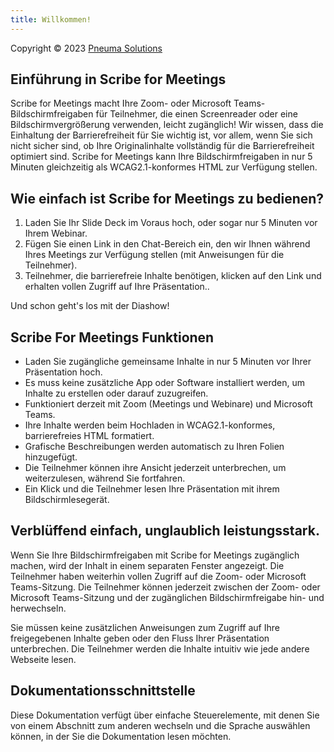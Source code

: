 ```yaml
---
title: Willkommen!
---
```


Copyright © 2023 [Pneuma Solutions](https://www.pneumasolutions.com)  
## Einführung in Scribe for Meetings

Scribe for Meetings macht Ihre Zoom- oder Microsoft Teams-Bildschirmfreigaben für Teilnehmer, die einen Screenreader oder eine Bildschirmvergrößerung verwenden, leicht zugänglich! Wir wissen, dass die Einhaltung der Barrierefreiheit für Sie wichtig ist, vor allem, wenn Sie sich nicht sicher sind, ob Ihre Originalinhalte vollständig für die Barrierefreiheit optimiert sind. Scribe for Meetings kann Ihre Bildschirmfreigaben in nur 5 Minuten gleichzeitig als WCAG2.1-konformes HTML zur Verfügung stellen.

## Wie einfach ist Scribe for Meetings zu bedienen?

1. Laden Sie Ihr Slide Deck im Voraus hoch, oder sogar nur 5 Minuten vor Ihrem Webinar.
1. Fügen Sie einen Link in den Chat-Bereich ein, den wir Ihnen während Ihres Meetings zur Verfügung stellen (mit Anweisungen für die Teilnehmer).
1. Teilnehmer, die barrierefreie Inhalte benötigen, klicken auf den Link und erhalten vollen Zugriff auf Ihre Präsentation..

Und schon geht's los mit der Diashow!

## Scribe For Meetings Funktionen

* Laden Sie zugängliche gemeinsame Inhalte in nur 5 Minuten vor Ihrer Präsentation hoch.
* Es muss keine zusätzliche App oder Software installiert werden, um Inhalte zu erstellen oder darauf zuzugreifen.
* Funktioniert derzeit mit Zoom (Meetings und Webinare) und Microsoft Teams.
* Ihre Inhalte werden beim Hochladen in WCAG2.1-konformes, barrierefreies HTML formatiert.
* Grafische Beschreibungen werden automatisch zu Ihren Folien hinzugefügt.
* Die Teilnehmer können ihre Ansicht jederzeit unterbrechen, um weiterzulesen, während Sie fortfahren.
* Ein Klick und die Teilnehmer lesen Ihre Präsentation mit ihrem Bildschirmlesegerät.

## Verblüffend einfach, unglaublich leistungsstark.

Wenn Sie Ihre Bildschirmfreigaben mit Scribe for Meetings zugänglich machen, wird der Inhalt in einem separaten Fenster angezeigt. Die Teilnehmer haben weiterhin vollen Zugriff auf die Zoom- oder Microsoft Teams-Sitzung.
Die Teilnehmer können jederzeit zwischen der Zoom- oder Microsoft Teams-Sitzung und der zugänglichen Bildschirmfreigabe hin- und herwechseln.

Sie müssen keine zusätzlichen Anweisungen zum Zugriff auf Ihre freigegebenen Inhalte geben oder den Fluss Ihrer Präsentation unterbrechen. Die Teilnehmer werden die Inhalte intuitiv wie jede andere Webseite lesen.

## Dokumentationsschnittstelle

Diese Dokumentation verfügt über einfache Steuerelemente, mit denen Sie von einem Abschnitt zum anderen wechseln und die Sprache auswählen können, in der Sie die Dokumentation lesen möchten.